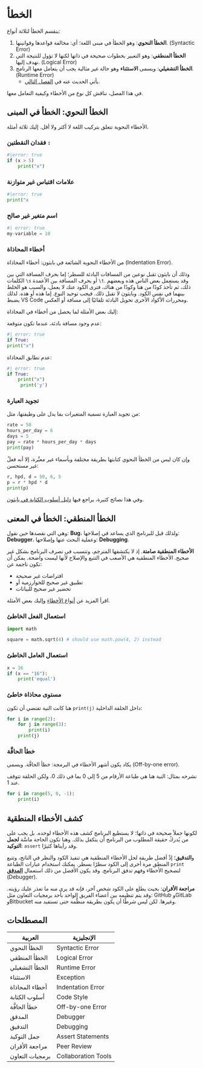 # الخطأ

ينقسم الخطأ لثلاثة أنواع:

1. **الخطأ النحوي**: وهو الخطأ في مبنى اللغة؛ أي: مخالفة قواعدها وقوانينها. (Syntactic Error)
2. **الخطأ المنطقي**: وهو التعبير بخطوات صحيحة في ذاتها لكنها لا تؤول للنتيجة التي نهدف إليها. (Logical Error)
3. **الخطأ التشغيلي**: ويسمى **الاستثناء** وهو حالة غير مثالية يجب أن يتعامل معها الرنامج. (Runtime Error)
    - يأتي الحديث عنه في [الفصل التالي](a2_exceptions.qmd).

في هذا الفصل، نناقش كل نوع من الأخطاء وكيفية التعامل معها.

## الخطأ النحوي: الخطأ في المبنى

الأخطاء النحوية تتعلق بتركيب اللغة لا أكثر ولا أقل. إليك ثلاثة أمثلة.

### فقدان النقطتين `:`

```python
#|error: true
if (x > 5)
    print("x")
```

### علامات اقتباس غير متوازنة

```python
#|error: true
print("x
```

### اسم متغير غير صالح

```python
#| error: true
my-variable = 10
```

### أخطاء المحاذاة

من الأخطاء النحوية الشائعة في بايثون: أخطاء المحاذاة (Indentation Error).

وذلك أن بايثون تقبل نوعين من المسافات البادئة للسطر؛ إما بحرف المسافة التي بين الكلمات `\s` أو بحرف المسافة بين الأعمدة `\t`. وقد يستعمل بعض الناس هذه وبعضهم ذلك، ثم تأخذ كودًا من هنا وكودًا من هناك، فترى الكود عنك لا يعمل، والسبب هو الخلط بينهما في نفس الكود. وبايثون لا تقبل ذلك. فيجب توحيد النوع. إما هذه أو هذه. لذلك يضبط VS Code ومحررات الأكواد الأخرى تحويل البادئة تلقائيًا إلى مسافة أو العكس.

إليك بعض الأمثلة لما يحصل من أخطاء في المحاذاة:

عدم وجود مسافة بادئة، عندما تكون متوقعة:

```python
#| error: true
if True:
print("x")
```

عدم تطابق المحاذاة:

```python
#| error: true
if True:
    print("x")
     print('y')
```

### تجويد العبارة

من تجويد العبارة تسمية المتغيرات بما يدل على وظيفتها، مثل:


```python
rate = 50
hours_per_day = 6
days = 5
pay = rate * hours_per_day * days
print(pay)
```

وإن كان ليس من الخطأ النحوي كتابتها بطريقة مختلفة وبأسماء غير معبِّرة، إلا أنه فعلٌ غير مستحسن:

```python
r, hpd, d = 50, 6, 5
p = r * hpd * d
print(p)
```

وفي هذا نصائح كثيرة، يراجع فيها [دليل أسلوب الكتابة في بايثون](https://peps.python.org/pep-0008/).

## الخطأ المنطقي: الخطأ في المعنى

وهي التي نقصدها حين نقول: **Bug**، ولذلك قيل للبرنامج الذي يساعد في إصلاحها: **Debugger**، وعملية البحث عنها وإصلاحها: **Debugging**.

**الأخطاء المنطقية صامتة**. إذ لا يكتشفها المترجم، وتتسبب في تصرف البرنامج بشكل غير صحيح. الأخطاء المنطقية هي الأصعب في التتبع والإصلاح لأنها ليست واضحة. يمكن أن تكون ناجمة عن:

- افتراضات غير صحيحة
- تطبيق غير صحيح للخوارزمية أو
- تحضير غير صحيح للبيانات

اقرأ المزيد عن [أنواع الأخطاء](https://en.wikipedia.org/wiki/Software_bug#Types) وإليك بعض الأمثلة.

### استعمال الفعل الخاطئ

```python
import math

square = math.sqrt(4) # should use math.pow(4, 2) instead
```

### استعمال العامل الخاطئ

```python
x = 16
if (x == "16"):
    print('equal')
```

### مستوى محاذاة خاطئ

هنا كانت النية تقتضي أن تكون `print(j)` داخل الحلقة الداخلية:

```python
for i in range(2):
    for j in range(3):
        print(i)  
    print(j)
```

### خطأ الحافَّة

يكاد يكون أشهر الأخطاء في البرمجة: خطأ الحافَّة. ويسمى (Off-by-one error).

نشرحه بمثال: النية هنا هي طباعة الأرقام من 5 إلى 0 بما في ذلك 0، ولكن الحلقة تتوقف عند 1.

```python
for i in range(5, 0, -1):
    print(i)
```

## كشف الأخطاء المنطقية

لكونها جملاً صحيحة في ذاتها؛ لا يستطيع البرنامج كشف هذه الأخطاء لوحده. بل يجب على من يُدركُ حقيقة المطلوب من البرنامج أن يتكفل بذلك. وهنا تكون الحاجة ماسَّة **لجمل التوكيد**: `assert` وقد رأيناها كثيرًا.

و**التدقيق**؛ إذْ أفضل طريقة لحل الأخطاء المنطقية هي تنفيذ الكود والنظر في الناتج، وتتبع المنطق مرة أخرى إلى الكود سطرًا بسطر. يمكنك استخدام عبارات الطباعة `print` لتصحيح الأخطاء وفهم تدفق البرنامج. وقد يكون الأفضل من ذلك استعمال [**المدقق**](https://code.visualstudio.com/docs/python/debugging) (Debugger).

**مراجعة الأقران**: بحيث يطلع على الكود شخص آخر، فإنه قد يرى منه ما تعذر عليك رؤيته. وقد يتم تنظيمه بين أعضاء الفريق الواحد بأحد برمجيات التعاون مثل: GitHub وGitLab وBitbucket وغيرها. لكن ليس شرطًا أن يكون بطريقة منظَّمة حتى تستفيد منه.

## المصطلحات

| العربية | الإنجليزية |
|------------------|---------------------|
| الخطأ النحوي | Syntactic Error |
| الخطأ المنطقي | Logical Error |
| الخطأ التشغيلي | Runtime Error |
| الاستثناء | Exception |
| أخطاء المحاذاة | Indentation Error |
| أسلوب الكتابة | Code Style |
| خطأ الحافَّة | Off-by-one Error |
| المدقق | Debugger |
| التدقيق | Debugging |
| جمل التوكيد | Assert Statements |
| مراجعة الأقران | Peer Review |
| برمجيات التعاون | Collaboration Tools |

